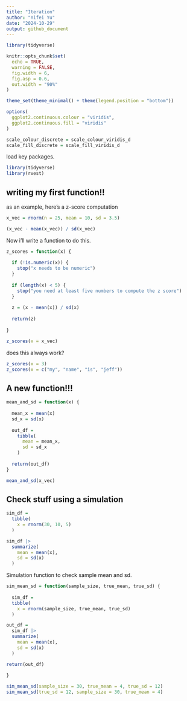 ```yaml
---
title: "Iteration"
author: "Yifei Yu"
date: "2024-10-29"
output: github_document
---
```


```r
library(tidyverse)
```

```r
knitr::opts_chunk$set(
  echo = TRUE,
  warning = FALSE,
  fig.width = 6,
  fig.asp = 0.6,
  out.width = "90%"
)

theme_set(theme_minimal() + theme(legend.position = "bottom"))

options(
  ggplot2.continuous.colour = "viridis",
  ggplot2.continuous.fill = "viridis"
)

scale_colour_discrete = scale_colour_viridis_d
scale_fill_discrete = scale_fill_viridis_d
```

load key packages.

```r
library(tidyverse)
library(rvest)
```

## writing my first function!!

as an example, here's a z-score computation

```r
x_vec = rnorm(n = 25, mean = 10, sd = 3.5)

(x_vec - mean(x_vec)) / sd(x_vec)
```

Now i'll write a function to do this.

```r
z_scores = function(x) {
  
  if (!is.numeric(x)) {
    stop("x needs to be numeric")
  }
  
  if (length(x) < 5) {
    stop("you need at least five numbers to compute the z score")
  }
  
  z = (x - mean(x)) / sd(x)
  
  return(z)
  
}

z_scores(x = x_vec)
```

does this always work?

```r
z_scores(x = 3)
z_scores(x = c("my", "name", "is", "jeff"))
```



## A new function!!!

```r
mean_and_sd = function(x) {
  
  mean_x = mean(x)
  sd_x = sd(x)
  
  out_df = 
    tibble(
      mean = mean_x,
      sd = sd_x
    )
  
  return(out_df)
}
```

```r
mean_and_sd(x_vec)
```


## Check stuff using a simulation

```r
sim_df = 
  tibble(
    x = rnorm(30, 10, 5)
  )

sim_df |> 
  summarize(
    mean = mean(x),
    sd = sd(x)
  )
```

Simulation function to check sample mean and sd.

```r
sim_mean_sd = function(sample_size, true_mean, true_sd) {
  
  sim_df = 
  tibble(
    x = rnorm(sample_size, true_mean, true_sd)
  )

out_df = 
  sim_df |> 
  summarize(
    mean = mean(x),
    sd = sd(x)
  )

return(out_df)
  
}

sim_mean_sd(sample_size = 30, true_mean = 4, true_sd = 12)
sim_mean_sd(true_sd = 12, sample_size = 30, true_mean = 4)
```






